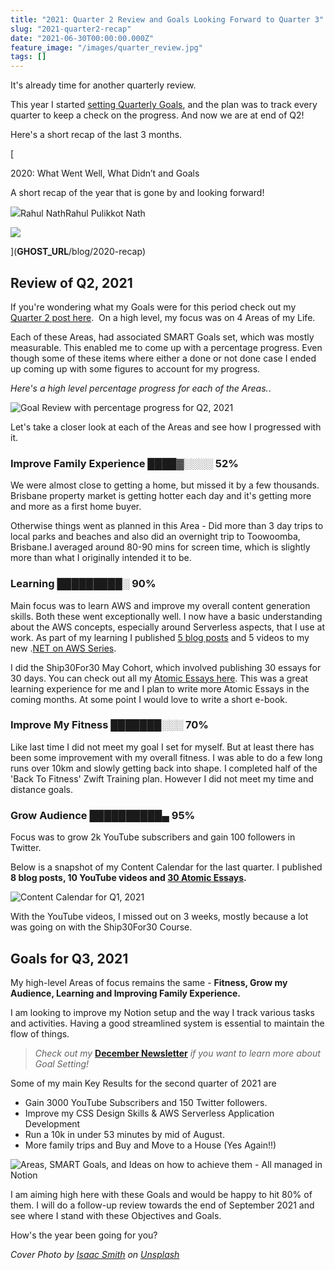 ```yaml
---
title: "2021: Quarter 2 Review and Goals Looking Forward to Quarter 3"
slug: "2021-quarter2-recap"
date: "2021-06-30T00:00:00.000Z"
feature_image: "/images/quarter_review.jpg"
tags: []
---
```


It's already time for another quarterly review.

This year I started [setting Quarterly Goals](__GHOST_URL__/blog/2020-recap/), and the plan was to track every quarter to keep a check on the progress. And now we are at end of Q2!

Here's a short recap of the last 3 months.

[

2020: What Went Well, What Didn’t and Goals

A short recap of the year that is gone by and looking forward!

![](/images/favicon.ico)Rahul NathRahul Pulikkot Nath

![](/images/happy_new_year_new.jpg)

](__GHOST_URL__/blog/2020-recap)

Review of Q2, 2021
------------------

If you're wondering what my Goals were for this period check out my [Quarter 2 post here](__GHOST_URL__/blog/2021-quarter1-recap/).  On a high level, my focus was on 4 Areas of my Life.

Each of these Areas, had associated SMART Goals set, which was mostly measurable. This enabled me to come up with a percentage progress. Even though some of these items where either a done or not done case I ended up coming up with some figures to account for my progress.

_Here's a high level percentage progress for each of the Areas._.

![Goal Review with percentage progress for Q2, 2021](/images/q2_2021_goals_review.jpg)

Let's take a closer look at each of the Areas and see how I progressed with it.

### Improve Family Experience ████▓░░░░ 52%

We were almost close to getting a home, but missed it by a few thousands. Brisbane property market is getting hotter each day and it's getting more and more as a first home buyer.

Otherwise things went as planned in this Area - Did more than 3 day trips to local parks and beaches and also did an overnight trip to Toowoomba, Brisbane.I averaged around 80-90 mins for screen time, which is slightly more than what I originally intended it to be.

### Learning █████████░ 90%

Main focus was to learn AWS and improve my overall content generation skills. Both these went exceptionally well. I now have a basic understanding about the AWS concepts, especially around Serverless aspects, that I use at work. As part of my learning I published [5 blog posts](__GHOST_URL__/tag/aws/) and 5 videos to my new .[NET on AWS Series](https://www.youtube.com/playlist?list=PL59L9XrzUa-kl89ThijziX03fgTrbZCd7).

I did the Ship30For30 May Cohort, which involved publishing 30 essays for 30 days. You can check out all my [Atomic Essays here](https://twitter.com/rahulpnath/status/1392429033837584387). This was a great learning experience for me and I plan to write more Atomic Essays in the coming months. At some point I would love to write a short e-book.

### Improve My Fitness ███████░░░ 70%

Like last time I did not meet my goal I set for myself. But at least there has been some improvement with my overall fitness. I was able to do a few long runs over 10km and slowly getting back into shape. I completed half of the 'Back To Fitness' Zwift Training plan. However I did not meet my time and distance goals.

### Grow Audience ██████████▄ 95%

Focus was to grow 2k YouTube subscribers and gain 100 followers in Twitter.

Below is a snapshot of my Content Calendar for the last quarter. I published **8 blog posts, 10 YouTube videos and [30 Atomic Essays](https://twitter.com/rahulpnath/status/1392429033837584387).**

![Content Calendar for Q1, 2021](/images/q2_2021_content_calendar_review.jpg)

With the YouTube videos, I missed out on 3 weeks, mostly because a lot was going on with the Ship30For30 Course.

Goals for Q3, 2021
------------------

My high-level Areas of focus remains the same - **Fitness, Grow my Audience, Learning and Improving Family Experience.**

I am looking to improve my Notion setup and the way I track various tasks and activities. Having a good streamlined system is essential to maintain the flow of things.

> _Check out my_ [**December Newsletter**](https://rahulpnath.substack.com/p/december-newsletter) _if you want to learn more about Goal Setting!_

Some of my main Key Results for the second quarter of 2021 are

*   Gain 3000 YouTube Subscribers and 150 Twitter followers.
*   Improve my CSS Design Skills & AWS Serverless Application Development
*   Run a 10k in under 53 minutes by mid of August.
*   More family trips and Buy and Move to a House (Yes Again!!)

![Areas, SMART Goals, and Ideas on how to achieve them - All managed in Notion](/images/q3_2021_goals.jpg)

I am aiming high here with these Goals and would be happy to hit 80% of them. I will do a follow-up review towards the end of September 2021 and see where I stand with these Objectives and Goals.

How's the year been going for you?

_Cover Photo by [Isaac Smith](https://unsplash.com/@isaacmsmith?utm_source=unsplash&utm_medium=referral&utm_content=creditCopyText) on [Unsplash](https://unsplash.com/@isaacmsmith?utm_source=unsplash&utm_medium=referral&utm_content=creditCopyText)_